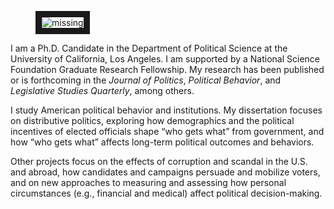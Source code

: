 <link rel="stylesheet" href="styles.css" type="text/css">
<link rel="stylesheet" href="site_libs/academicons-1.8.6/css/academicons.css" type="text/css">

<div id="columns">
  <div id="left">
  <figure>
  <img src="images/home.jpg" style="border:10px solid;" alt = "missing" />
  </figure>
  </div>
  <div id="right">
  <p>I am a Ph.D. Candidate in the Department of Political Science at the University of California, Los Angeles. I am supported by a National Science Foundation Graduate Research Fellowship. 
My research has been published or is forthcoming in the *Journal of Politics*, *Political Behavior*, and *Legislative Studies Quarterly*, among others.</p>
  <p>I study American political behavior and institutions. My dissertation focuses on distributive politics, exploring how demographics and the political incentives of elected officials shape “who gets what” from government, and how “who gets what” affects long-term political outcomes and behaviors.</p>
  <p>Other projects focus on the effects of corruption and scandal in the U.S. and abroad, how candidates and campaigns persuade and mobilize voters, and on new approaches to measuring and assessing how personal circumstances (e.g., financial and medical) affect political decision-making.</p>
  </div>
  </div>